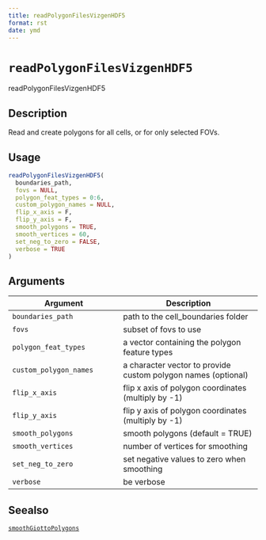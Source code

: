 ```yaml
--- 
title: readPolygonFilesVizgenHDF5 
format: rst 
date: ymd 
--- 
```

# `readPolygonFilesVizgenHDF5`

readPolygonFilesVizgenHDF5


## Description

Read and create polygons for all cells, or for only selected FOVs.


## Usage

```r
readPolygonFilesVizgenHDF5(
  boundaries_path,
  fovs = NULL,
  polygon_feat_types = 0:6,
  custom_polygon_names = NULL,
  flip_x_axis = F,
  flip_y_axis = F,
  smooth_polygons = TRUE,
  smooth_vertices = 60,
  set_neg_to_zero = FALSE,
  verbose = TRUE
)
```


## Arguments

Argument      |Description
------------- |----------------
`boundaries_path`     |     path to the cell_boundaries folder
`fovs`     |     subset of fovs to use
`polygon_feat_types`     |     a vector containing the polygon feature types
`custom_polygon_names`     |     a character vector to provide custom polygon names (optional)
`flip_x_axis`     |     flip x axis of polygon coordinates (multiply by -1)
`flip_y_axis`     |     flip y axis of polygon coordinates (multiply by -1)
`smooth_polygons`     |     smooth polygons (default = TRUE)
`smooth_vertices`     |     number of vertices for smoothing
`set_neg_to_zero`     |     set negative values to zero when smoothing
`verbose`     |     be verbose


## Seealso

[`smoothGiottoPolygons`](#smoothgiottopolygons)



